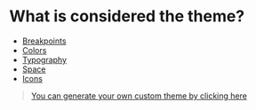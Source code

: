 
<Meta title="Theme" />

# What is considered the theme?

- [Breakpoints](/theme/breakpoints)
- [Colors](/theme/colors)
- [Typography](/theme/typography)
- [Space](/theme/space)
- [Icons ](/theme/icons)


> [You can generate your own custom theme by clicking here](/theme/generator)